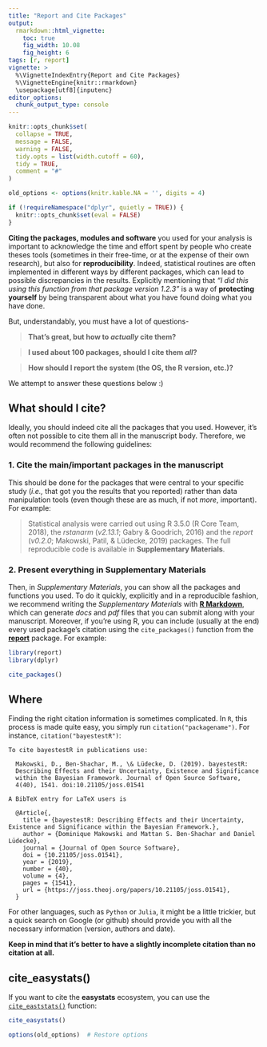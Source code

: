 ```yaml
---
title: "Report and Cite Packages"
output: 
  rmarkdown::html_vignette:
    toc: true
    fig_width: 10.08
    fig_height: 6
tags: [r, report]
vignette: >
  %\VignetteIndexEntry{Report and Cite Packages}
  %\VignetteEngine{knitr::rmarkdown}
  \usepackage[utf8]{inputenc}
editor_options: 
  chunk_output_type: console
---
```


```r
knitr::opts_chunk$set(
  collapse = TRUE,
  message = FALSE,
  warning = FALSE,
  tidy.opts = list(width.cutoff = 60),
  tidy = TRUE,
  comment = "#"
)

old_options <- options(knitr.kable.NA = '', digits = 4)

if (!requireNamespace("dplyr", quietly = TRUE)) {
  knitr::opts_chunk$set(eval = FALSE)
}
```

**Citing the packages, modules and software** you used for your analysis is
important to acknowledge the time and effort spent by people who create theses
tools (sometimes in their free-time, or at the expense of their own research),
but also for **reproducibility**. Indeed, statistical routines are often
implemented in different ways by different packages, which can lead to possible
discrepancies in the results. Explicitly mentioning that *"I did this using this function from that package version 1.2.3"* is a way of **protecting yourself** by being transparent about what you have found doing what you have
done.

But, understandably, you must have a lot of questions- 

> **That's great, but how to *actually* cite them?**

> **I used about 100 packages, should I cite them *all*?**

> **How should I report the system (the OS, the R version, etc.)?**

We attempt to answer these questions below :)

## What should I cite?

Ideally, you should indeed cite all the packages that you used. However, it's
often not possible to cite them all in the manuscript body. Therefore, we would
recommend the following guidelines:

### 1. Cite the main/important packages in the manuscript

This should be done for the packages that were central to your specific study
(*i.e.,* that got you the results that you reported) rather than data
manipulation tools (even though these are as much, if not *more*, important).
For example:

> Statistical analysis were carried out using R 3.5.0 (R Core Team, 2018), the
*rstanarm* (*v2.13.1*; Gabry \& Goodrich, 2016) and the *report* (*v0.2.0*;
Makowski, Patil, \& Lüdecke, 2019) packages. The full reproducible code is available in **Supplementary Materials**.

### 2. Present everything in Supplementary Materials

Then, in *Supplementary Materials*, you can show all the packages and functions
you used. To do it quickly, explicitly and in a reproducible fashion, we
recommend writing the *Supplementary Materials* with [**R Markdown**](https://rmarkdown.rstudio.com/), which can generate *docs* and *pdf*
files that you can submit along with your manuscript. Moreover, if you're using
R, you can include (usually at the end) every used package's citation using the
`cite_packages()` function from the
[**report**](https://github.com/easystats/report) package. For example:

```r
library(report)
library(dplyr)

cite_packages()
```

## Where 

Finding the right citation information is sometimes complicated. In `R`, this process is made quite easy, you simply run `citation("packagename")`. For instance, `citation("bayestestR")`:

    To cite bayestestR in publications use:

      Makowski, D., Ben-Shachar, M., \& Lüdecke, D. (2019). bayestestR:
      Describing Effects and their Uncertainty, Existence and Significance
      within the Bayesian Framework. Journal of Open Source Software,
      4(40), 1541. doi:10.21105/joss.01541
  
    A BibTeX entry for LaTeX users is
  
      @Article{,
        title = {bayestestR: Describing Effects and their Uncertainty, Existence and Significance within the Bayesian Framework.},
        author = {Dominique Makowski and Mattan S. Ben-Shachar and Daniel Lüdecke},
        journal = {Journal of Open Source Software},
        doi = {10.21105/joss.01541},
        year = {2019},
        number = {40},
        volume = {4},
        pages = {1541},
        url = {https://joss.theoj.org/papers/10.21105/joss.01541},
      }

For other languages, such as `Python` or `Julia`, it might be a little trickier,
but a quick search on Google (or github) should provide you with all the
necessary information (version, authors and date). 

**Keep in mind that it's better to have a slightly incomplete citation than no citation at all.**

## cite_easystats()

If you want to cite the **easystats** ecosystem, you can use the [`cite_eaststats()`](https://easystats.github.io/report/reference/cite_easystats.html) function:

```r
cite_easystats()
```


```r
options(old_options)  # Restore options
```